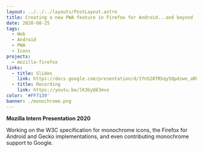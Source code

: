 ```yaml
---
layout: ../../../layouts/PostLayout.astro
title: Creating a new PWA feature in Firefox for Android...and beyond
date: 2020-08-25
tags:
  - Web
  - Android
  - PWA
  - Icons
projects:
  - mozilla-firefox
links:
  - title: Slides
    link: https://docs.google.com/presentation/d/1YnS28TR5qy5Qpdzwe_aRhiWD9JzIO6q_VyxGwwjxcnE/edit
  - title: Recording
    link: https://youtu.be/lK3byQ63mvo
color: '#FF7139'
banner: ./monochrome.png
---
```



**Mozilla Intern Presentation 2020**

Working on the W3C specification for monochrome icons, the Firefox for Android and Gecko implementations, and even contributing monochrome support to Google.

<YouTube id="lK3byQ63mvo" />
